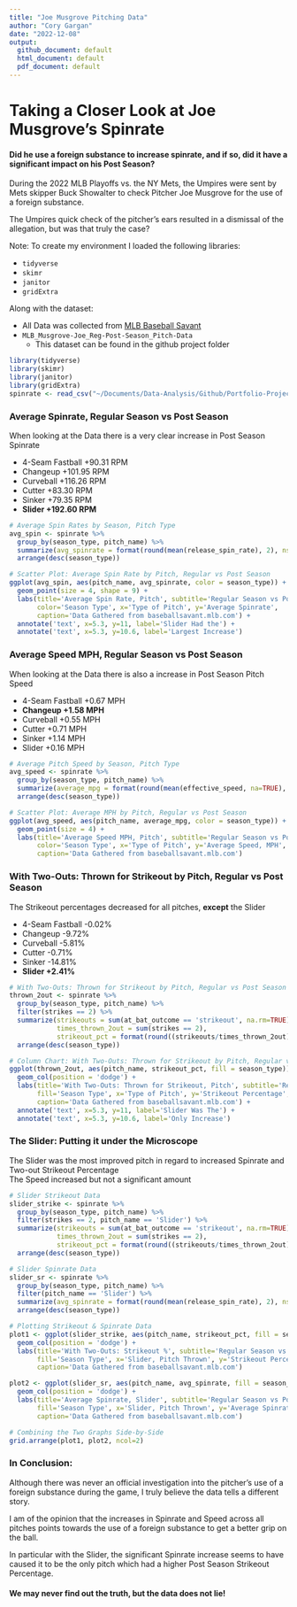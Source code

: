 ```yaml
---
title: "Joe Musgrove Pitching Data"
author: "Cory Gargan"
date: "2022-12-08"
output:
  github_document: default
  html_document: default
  pdf_document: default
---
```

# Taking a Closer Look at Joe Musgrove's Spinrate
#### Did he use a foreign substance to increase spinrate, and if so, did it have a significant impact on his Post Season?  
During the 2022 MLB Playoffs vs. the NY Mets, the Umpires were sent by Mets skipper Buck Showalter to check Pitcher Joe Musgrove for the use of a foreign substance.  
  
The Umpires quick check of the pitcher's ears resulted in a dismissal of the allegation, but was that truly the case?
  
Note: To create my environment I loaded the following libraries:  
  
  * `tidyverse`  
  * `skimr`  
  * `janitor`  
  * `gridExtra`  
  
Along with the dataset:  
  
  * All Data was collected from [MLB Baseball Savant](https://baseballsavant.mlb.com/statcast_search)
  * `MLB_Musgrove-Joe_Reg-Post-Season_Pitch-Data` 
    + This dataset can be found in the github project folder  
    
```r
library(tidyverse)  
library(skimr)
library(janitor)
library(gridExtra)
spinrate <- read_csv("~/Documents/Data-Analysis/Github/Portfolio-Projects/01-MLB-Spinrate-Data-in-R/MLB_Musgrove-Joe_Reg-Post-Season_Pitch-Data.csv")
```

### Average Spinrate, Regular Season vs Post Season  
When looking at the Data there is a very clear increase in Post Season Spinrate  
  
  * 4-Seam Fastball +90.31 RPM  
  * Changeup +101.95 RPM  
  * Curveball +116.26 RPM  
  * Cutter +83.30 RPM  
  * Sinker +79.35 RPM  
  * **Slider +192.60 RPM**  
  
```r
# Average Spin Rates by Season, Pitch Type
avg_spin <- spinrate %>% 
  group_by(season_type, pitch_name) %>% 
  summarize(avg_spinrate = format(round(mean(release_spin_rate), 2), nsmall=2)) %>% 
  arrange(desc(season_type))

# Scatter Plot: Average Spin Rate by Pitch, Regular vs Post Season  
ggplot(avg_spin, aes(pitch_name, avg_spinrate, color = season_type)) +
  geom_point(size = 4, shape = 9) +
  labs(title='Average Spin Rate, Pitch', subtitle='Regular Season vs Post Season',
       color='Season Type', x='Type of Pitch', y='Average Spinrate',
       caption='Data Gathered from baseballsavant.mlb.com') +
  annotate('text', x=5.3, y=11, label='Slider Had the') +
  annotate('text', x=5.3, y=10.6, label='Largest Increase')
```
  
### Average Speed MPH, Regular Season vs Post Season  
When looking at the Data there is also a increase in Post Season Pitch Speed  
  
  * 4-Seam Fastball +0.67 MPH  
  * **Changeup +1.58 MPH**  
  * Curveball +0.55 MPH  
  * Cutter +0.71 MPH  
  * Sinker +1.14 MPH  
  * Slider +0.16 MPH  
  
```r
# Average Pitch Speed by Season, Pitch Type
avg_speed <- spinrate %>% 
  group_by(season_type, pitch_name) %>% 
  summarize(average_mpg = format(round(mean(effective_speed, na=TRUE), 2), nsmall=2)) %>% 
  arrange(desc(season_type))

# Scatter Plot: Average MPH by Pitch, Regular vs Post Season
ggplot(avg_speed, aes(pitch_name, average_mpg, color = season_type)) +
  geom_point(size = 4) +
  labs(title='Average Speed MPH, Pitch', subtitle='Regular Season vs Post Season',
       color='Season Type', x='Type of Pitch', y='Average Speed, MPH',
       caption='Data Gathered from baseballsavant.mlb.com')
```
  
### With Two-Outs: Thrown for Strikeout by Pitch, Regular vs Post Season 
The Strikeout percentages decreased for all pitches, **except** the Slider 
  
  * 4-Seam Fastball -0.02%  
  * Changeup -9.72%  
  * Curveball -5.81%  
  * Cutter -0.71%  
  * Sinker -14.81%  
  * **Slider +2.41%**   
  
```r
# With Two-Outs: Thrown for Strikeout by Pitch, Regular vs Post Season
thrown_2out <- spinrate %>% 
  group_by(season_type, pitch_name) %>%
  filter(strikes == 2) %>%
  summarize(strikeouts = sum(at_bat_outcome == 'strikeout', na.rm=TRUE),
            times_thrown_2out = sum(strikes == 2),
            strikeout_pct = format(round((strikeouts/times_thrown_2out)*100, 2), nsmall=2)) %>%
  arrange(desc(season_type)) 

# Column Chart: With Two-Outs: Thrown for Strikeout by Pitch, Regular vs Post Season
ggplot(thrown_2out, aes(pitch_name, strikeout_pct, fill = season_type)) +
  geom_col(position = 'dodge') +
  labs(title='With Two-Outs: Thrown for Strikeout, Pitch', subtitle='Regular Season vs Post Season',
       fill='Season Type', x='Type of Pitch', y='Strikeout Percentage',
       caption='Data Gathered from baseballsavant.mlb.com') +
  annotate('text', x=5.3, y=11, label='Slider Was The') +
  annotate('text', x=5.3, y=10.6, label='Only Increase')
```
  
### The Slider: Putting it under the Microscope
The Slider was the most improved pitch in regard to increased Spinrate and Two-out Strikeout Percentage  
The Speed increased but not a significant amount  
  
  
```r
# Slider Strikeout Data
slider_strike <- spinrate %>% 
  group_by(season_type, pitch_name) %>%
  filter(strikes == 2, pitch_name == 'Slider') %>%
  summarize(strikeouts = sum(at_bat_outcome == 'strikeout', na.rm=TRUE),
            times_thrown_2out = sum(strikes == 2),
            strikeout_pct = format(round((strikeouts/times_thrown_2out)*100, 2), nsmall=2)) %>%
  arrange(desc(season_type))

# Slider Spinrate Data
slider_sr <- spinrate %>% 
  group_by(season_type, pitch_name) %>% 
  filter(pitch_name == 'Slider') %>% 
  summarize(avg_spinrate = format(round(mean(release_spin_rate), 2), nsmall=2)) %>% 
  arrange(desc(season_type))

# Plotting Strikeout & Spinrate Data
plot1 <- ggplot(slider_strike, aes(pitch_name, strikeout_pct, fill = season_type)) +
  geom_col(position = 'dodge') +
  labs(title='With Two-Outs: Strikeout %', subtitle='Regular Season vs Post Season',
       fill='Season Type', x='Slider, Pitch Thrown', y='Strikeout Percentage',
       caption='Data Gathered from baseballsavant.mlb.com')

plot2 <- ggplot(slider_sr, aes(pitch_name, avg_spinrate, fill = season_type)) +
  geom_col(position = 'dodge') +
  labs(title='Average Spinrate, Slider', subtitle='Regular Season vs Post Season',
       fill='Season Type', x='Slider, Pitch Thrown', y='Average Spinrate',
       caption='Data Gathered from baseballsavant.mlb.com')

# Combining the Two Graphs Side-by-Side
grid.arrange(plot1, plot2, ncol=2)
```
  
### In Conclusion:
Although there was never an official investigation into the pitcher's use of a foreign substance during the game, I truly believe the data tells a different story.  
  
I am of the opinion that the increases in Spinrate and Speed across all pitches points towards the use of a foreign substance to get a better grip on the ball.  
  
In particular with the Slider, the significant Spinrate increase seems to have caused it to be the only pitch which had a higher Post Season Strikeout Percentage.  
  
#### We may never find out the truth, but **the data does not lie!**
